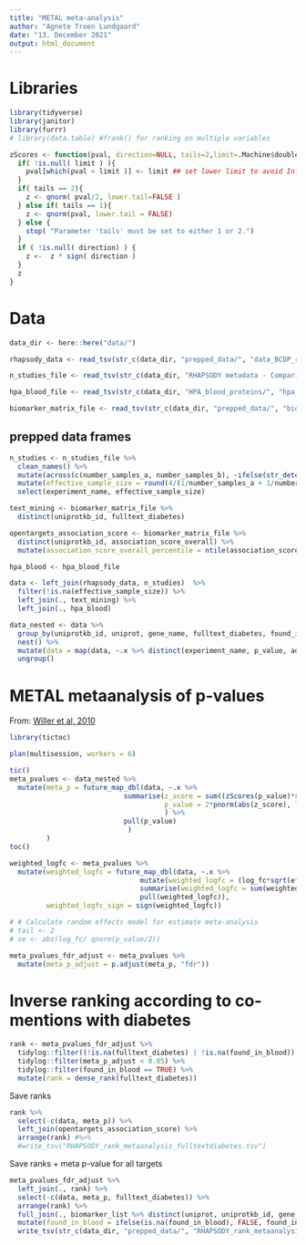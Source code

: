 ```yaml
---
title: "METAL meta-analysis"
author: "Agnete Troen Lundgaard"
date: "13. December 2021"
output: html_document
---
```


# Libraries 
```r
library(tidyverse)
library(janitor)
library(furrr)
# library(data.table) #frank() for ranking on multiple variables

zScores <- function(pval, direction=NULL, tails=2,limit=.Machine$double.xmin) {
  if( !is.null( limit ) ){
    pval[which(pval < limit )] <- limit ## set lower limit to avoid Inf/-Inf zscores
  }
  if( tails == 2){
    z <- qnorm( pval/2, lower.tail=FALSE )
  } else if( tails == 1){
    z <- qnorm(pval, lower.tail = FALSE)
  } else {
    stop( "Parameter 'tails' must be set to either 1 or 2.")
  }
  if ( !is.null( direction) ) {
    z <-  z * sign( direction )
  }
  z
}
```


# Data 

```r
data_dir <- here::here("data/")

rhapsody_data <- read_tsv(str_c(data_dir, "prepped_data/", "data_BCDP_rhapsody_prepped.tsv"))

n_studies_file <- read_tsv(str_c(data_dir, "RHAPSODY metadata - Comparisons website.tsv"))

hpa_blood_file <- read_tsv(str_c(data_dir, "HPA_blood_proteins/", "hpa_proteins_in_blood.tsv"))

biomarker_matrix_file <- read_tsv(str_c(data_dir, "prepped_data/", "biomarker_list_prepped.tsv"))
```


## prepped data frames
```r
n_studies <- n_studies_file %>% 
  clean_names() %>% 
  mutate(across(c(number_samples_a, number_samples_b), ~ifelse(str_detect(experiment_name, "^GoDARTS_DCS_proteomics_cox"), 1188/2, .))) %>% 
  mutate(effective_sample_size = round(4/(1/number_samples_a + 1/number_samples_b), 1)) %>% 
  select(experiment_name, effective_sample_size)

text_mining <- biomarker_matrix_file %>% 
  distinct(uniprotkb_id, fulltext_diabetes)

opentargets_association_score <- biomarker_matrix_file %>% 
  distinct(uniprotkb_id, association_score_overall) %>% 
  mutate(association_score_overall_percentile = ntile(association_score_overall, 100))

hpa_blood <- hpa_blood_file

data <- left_join(rhapsody_data, n_studies)  %>% 
  filter(!is.na(effective_sample_size)) %>% 
  left_join(., text_mining) %>% 
  left_join(., hpa_blood)

data_nested <- data %>% 
  group_by(uniprotkb_id, uniprot, gene_name, fulltext_diabetes, found_in_blood) %>% 
  nest() %>%
  mutate(data = map(data, ~.x %>% distinct(experiment_name, p_value, adj_p_val, log_fc, effective_sample_size))) %>% 
  ungroup()
```



# METAL metaanalysis of p-values
From: [Willer et al, 2010](https://pubmed.ncbi.nlm.nih.gov/20616382/)

```r
library(tictoc)

plan(multisession, workers = 6)

tic()
meta_pvalues <- data_nested %>% 
  mutate(meta_p = future_map_dbl(data, ~.x %>% 
                            summarise(z_score = sum((zScores(p_value)*sign(log_fc))*sqrt(effective_sample_size))/sqrt(sum(sqrt(effective_sample_size)^2)),
                                      p_value = 2*pnorm(abs(z_score), lower.tail = FALSE)
                                      ) %>% 
                            pull(p_value)
                             )
         )
toc()

weighted_logfc <- meta_pvalues %>% 
  mutate(weighted_logfc = future_map_dbl(data, ~.x %>% 
                                mutate(weighted_logfc = (log_fc*sqrt(effective_sample_size))/sqrt(sum(sqrt(effective_sample_size)^2))) %>% 
                                summarise(weighted_logfc = sum(weighted_logfc)) %>% 
                                pull(weighted_logfc)),
         weighted_logfc_sign = sign(weighted_logfc))

# # Calculate random effects model for estimate meta-analysis
# tail <- 2
# se <- abs(log_fc/ qnorm(p_value/2))

meta_pvalues_fdr_adjust <- meta_pvalues %>% 
  mutate(meta_p_adjust = p.adjust(meta_p, "fdr")) 

```

# Inverse ranking according to co-mentions with diabetes

```r
rank <- meta_pvalues_fdr_adjust %>% 
  tidylog::filter((!is.na(fulltext_diabetes) | !is.na(found_in_blood)) & !is.na(fulltext_diabetes)) %>%
  tidylog::filter(meta_p_adjust < 0.05) %>% 
  tidylog::filter(found_in_blood == TRUE) %>%
  mutate(rank = dense_rank(fulltext_diabetes)) 

```

Save ranks
```r
rank %>% 
  select(-c(data, meta_p)) %>% 
  left_join(opentargets_association_score) %>%
  arrange(rank) #%>% 
  #write_tsv("RHAPSODY_rank_metaanalysis_fulltextdiabetes.tsv")
```

Save ranks + meta p-value for all targets
```r
meta_pvalues_fdr_adjust %>% 
  left_join(., rank) %>% 
  select(-c(data, meta_p, fulltext_diabetes)) %>% 
  arrange(rank) %>%
  full_join(., biomarker_list %>% distinct(uniprot, uniprotkb_id, gene_name) %>% left_join(hpa_blood)) %>% 
  mutate(found_in_blood = ifelse(is.na(found_in_blood), FALSE, found_in_blood)) %>% 
  write_tsv(str_c(data_dir, "prepped_data/", "RHAPSODY_rank_metaanalysis_all.tsv"))
```


